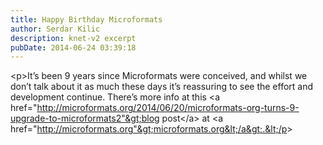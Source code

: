 ```yaml
---
title: Happy Birthday Microformats
author: Serdar Kilic
description: knet-v2 excerpt
pubDate: 2014-06-24 03:39:18
---
```


&lt;p&gt;It’s been 9 years since Microformats were conceived, and whilst we don’t talk about it as much these days it’s reassuring to see the effort and development continue. There’s more info at this &lt;a href="http://microformats.org/2014/06/20/microformats-org-turns-9-upgrade-to-microformats2"&gt;blog post&lt;/a&gt; at &lt;a href="http://microformats.org"&gt;microformats.org&lt;/a&gt;.&lt;/p&gt;